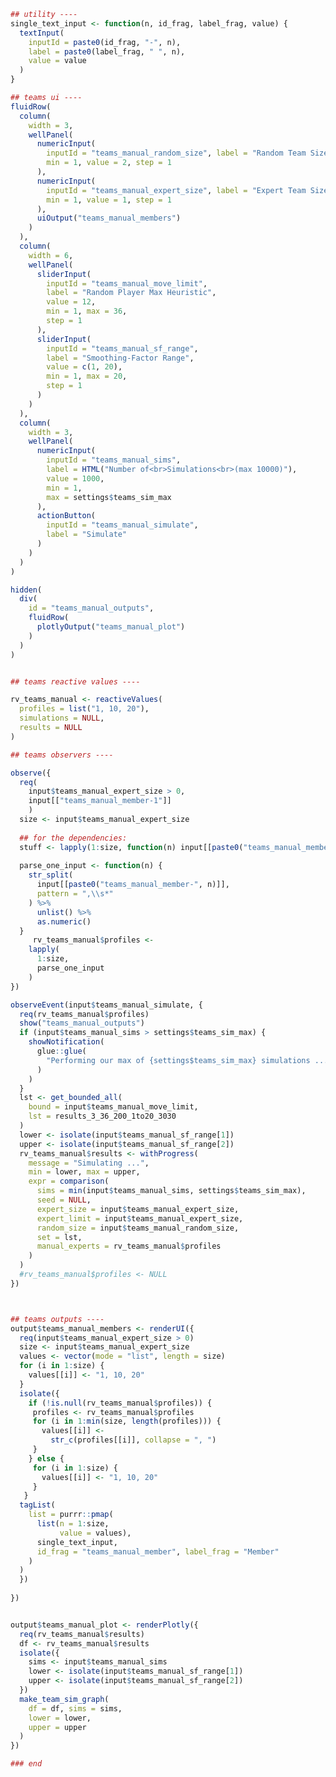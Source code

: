```r
## utility ----
single_text_input <- function(n, id_frag, label_frag, value) {
  textInput(
    inputId = paste0(id_frag, "-", n),
    label = paste0(label_frag, " ", n),
    value = value
  )
}

## teams ui ----
fluidRow(
  column(
    width = 3,
    wellPanel(
      numericInput(
        inputId = "teams_manual_random_size", label = "Random Team Size",
        min = 1, value = 2, step = 1
      ),
      numericInput(
        inputId = "teams_manual_expert_size", label = "Expert Team Size",
        min = 1, value = 1, step = 1
      ),
      uiOutput("teams_manual_members")
    )
  ),
  column(
    width = 6,
    wellPanel(
      sliderInput(
        inputId = "teams_manual_move_limit",
        label = "Random Player Max Heuristic",
        value = 12,
        min = 1, max = 36,
        step = 1
      ),
      sliderInput(
        inputId = "teams_manual_sf_range",
        label = "Smoothing-Factor Range",
        value = c(1, 20),
        min = 1, max = 20,
        step = 1
      )
    )
  ),
  column(
    width = 3,
    wellPanel(
      numericInput(
        inputId = "teams_manual_sims",
        label = HTML("Number of<br>Simulations<br>(max 10000)"),
        value = 1000,
        min = 1,
        max = settings$teams_sim_max
      ),
      actionButton(
        inputId = "teams_manual_simulate",
        label = "Simulate"
      )
    )
  )
)

hidden(
  div(
    id = "teams_manual_outputs",
    fluidRow(
      plotlyOutput("teams_manual_plot")
    )
  )
)


## teams reactive values ----

rv_teams_manual <- reactiveValues(
  profiles = list("1, 10, 20"),
  simulations = NULL,
  results = NULL
)

## teams observers ----

observe({
  req(
    input$teams_manual_expert_size > 0,
    input[["teams_manual_member-1"]]
    )
  size <- input$teams_manual_expert_size
  
  ## for the dependencies:
  stuff <- lapply(1:size, function(n) input[[paste0("teams_manual_member-", n)]])
  
  parse_one_input <- function(n) {
    str_split(
      input[[paste0("teams_manual_member-", n)]],
      pattern = ",\\s*"
    ) %>%
      unlist() %>%
      as.numeric()
  }
     rv_teams_manual$profiles <-
    lapply(
      1:size,
      parse_one_input
    )
})

observeEvent(input$teams_manual_simulate, {
  req(rv_teams_manual$profiles)
  show("teams_manual_outputs")
  if (input$teams_manual_sims > settings$teams_sim_max) {
    showNotification(
      glue::glue(
        "Performing our max of {settings$teams_sim_max} simulations ..."
      )
    )
  }
  lst <- get_bounded_all(
    bound = input$teams_manual_move_limit,
    lst = results_3_36_200_1to20_3030
  )
  lower <- isolate(input$teams_manual_sf_range[1])
  upper <- isolate(input$teams_manual_sf_range[2])
  rv_teams_manual$results <- withProgress(
    message = "Simulating ...",
    min = lower, max = upper,
    expr = comparison(
      sims = min(input$teams_manual_sims, settings$teams_sim_max),
      seed = NULL,
      expert_size = input$teams_manual_expert_size,
      expert_limit = input$teams_manual_expert_size,
      random_size = input$teams_manual_random_size,
      set = lst,
      manual_experts = rv_teams_manual$profiles
    )
  )
  #rv_teams_manual$profiles <- NULL
})



## teams outputs ----
output$teams_manual_members <- renderUI({
  req(input$teams_manual_expert_size > 0)
  size <- input$teams_manual_expert_size
  values <- vector(mode = "list", length = size)
  for (i in 1:size) {
    values[[i]] <- "1, 10, 20"
  }
  isolate({
    if (!is.null(rv_teams_manual$profiles)) {
     profiles <- rv_teams_manual$profiles
     for (i in 1:min(size, length(profiles))) {
       values[[i]] <-
         str_c(profiles[[i]], collapse = ", ")
     }
    } else {
     for (i in 1:size) {
       values[[i]] <- "1, 10, 20"
     }
   }
  tagList(
    list = purrr::pmap(
      list(n = 1:size,
           value = values), 
      single_text_input,
      id_frag = "teams_manual_member", label_frag = "Member"
    )
  )
  })
   
})


output$teams_manual_plot <- renderPlotly({
  req(rv_teams_manual$results)
  df <- rv_teams_manual$results
  isolate({
    sims <- input$teams_manual_sims
    lower <- isolate(input$teams_manual_sf_range[1])
    upper <- isolate(input$teams_manual_sf_range[2])
  })
  make_team_sim_graph(
    df = df, sims = sims,
    lower = lower,
    upper = upper
  )
})

### end
```

